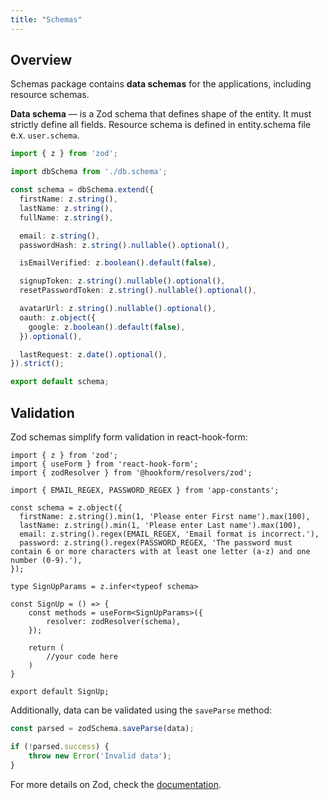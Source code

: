 ```yaml
---
title: "Schemas"
---
```


## Overview

Schemas package contains **data schemas** for the applications, including resource schemas.

**Data schema** — is a Zod schema that defines shape of the entity. It must strictly define all fields. Resource schema is defined in entity.schema file e.x. `user.schema`.

```typescript
import { z } from 'zod';

import dbSchema from './db.schema';

const schema = dbSchema.extend({
  firstName: z.string(),
  lastName: z.string(),
  fullName: z.string(),

  email: z.string(),
  passwordHash: z.string().nullable().optional(),

  isEmailVerified: z.boolean().default(false),

  signupToken: z.string().nullable().optional(),
  resetPasswordToken: z.string().nullable().optional(),

  avatarUrl: z.string().nullable().optional(),
  oauth: z.object({
    google: z.boolean().default(false),
  }).optional(),

  lastRequest: z.date().optional(),
}).strict();

export default schema;
```

## Validation

Zod schemas simplify form validation in react-hook-form:

```tsx
import { z } from 'zod';
import { useForm } from 'react-hook-form';
import { zodResolver } from '@hookform/resolvers/zod';

import { EMAIL_REGEX, PASSWORD_REGEX } from 'app-constants';

const schema = z.object({
  firstName: z.string().min(1, 'Please enter First name').max(100),
  lastName: z.string().min(1, 'Please enter Last name').max(100),
  email: z.string().regex(EMAIL_REGEX, 'Email format is incorrect.'),
  password: z.string().regex(PASSWORD_REGEX, 'The password must contain 6 or more characters with at least one letter (a-z) and one number (0-9).'),
});

type SignUpParams = z.infer<typeof schema>

const SignUp = () => {
    const methods = useForm<SignUpParams>({
        resolver: zodResolver(schema),
    });

    return (
        //your code here
    )
}

export default SignUp;
```

Additionally, data can be validated using the `saveParse` method:
```typescript
const parsed = zodSchema.saveParse(data);

if (!parsed.success) {
    throw new Error('Invalid data');
}
```
For more details on Zod, check the [documentation](https://zod.dev/).
